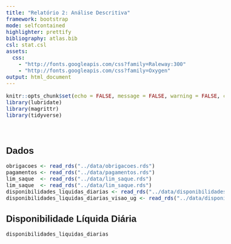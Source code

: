 ---
title: "Relatório 2: Análise Descritiva"
framework: bootstrap
mode: selfcontained
highlighter: prettify
bibliography: atlas.bib
csl: stat.csl
assets:
  css:
    - "http://fonts.googleapis.com/css?family=Raleway:300"
    - "http://fonts.googleapis.com/css?family=Oxygen"
output: html_document
---

<link href="https://fonts.googleapis.com/css?family=Raleway" rel="stylesheet">
<link href="https://fonts.googleapis.com/css?family=Oxygen" rel="stylesheet"> 

<style>
body{
  font-family: 'Oxygen', sans-serif;
  font-size: 16px;
  line-height: 24px;
   text-align: justify;
}

h1,h2,h3,h4 {
  font-family: 'Raleway', sans-serif;
}

.container { width: 1000px; }

h1.title {
   font-size: 36px;
}

h3 {
  background-color: #bcf1e5;
  text-indent: 10px;
  font-size: 22px;
  line-height: 40px;
}
h4 {
   font-weight: bold;
   text-color: #747222;
   font-size: 20px;
   line-height: 40px;
   border-bottom: 1px solid black;
}

g-table-intro h4 {
  text-indent: 0px;
}
</style>


```{r setup, include=FALSE}
knitr::opts_chunk$set(echo = FALSE, message = FALSE, warning = FALSE, cache = TRUE, cache.lazy = FALSE)
library(lubridate)
library(magrittr)
library(tidyverse)
```

<br>

## Dados

```{r}

obrigacoes <- read_rds("../data/obrigacoes.rds")
pagamentos <- read_rds("../data/pagamentos.rds")
lim_saque  <- read_rds("../data/lim_saque.rds") 
lim_saque  <- read_rds("../data/lim_saque.rds") 
disponibilidades_liquidas_diarias <- read_rds("../data/disponibilidades_liquidas_diarias.rds")
disponibilidades_liquidas_diarias_visao_ug <- read_rds("../data/disponibilidades_liquidas_diarias_visao_ug.rds")
```

## Disponibilidade Líquida Diária

```{r}
disponibilidades_liquidas_diarias
```


